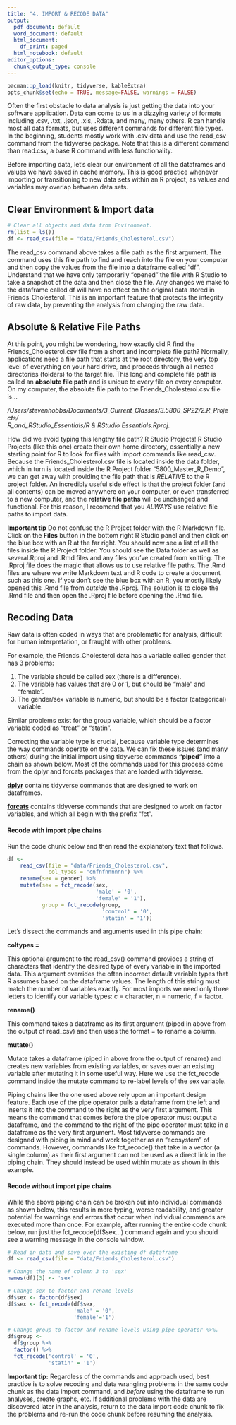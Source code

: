 ```yaml
---
title: "4. IMPORT & RECODE DATA"
output:
  pdf_document: default
  word_document: default
  html_document:
    df_print: paged
  html_notebook: default
editor_options:
  chunk_output_type: console
---
```


```r
pacman::p_load(knitr, tidyverse, kableExtra)
opts_chunk$set(echo = TRUE, message=FALSE, warnings = FALSE)
```

Often the first obstacle to data analysis is just getting the data into your software application. Data can come to us in a dizzying variety of formats including .csv, .txt, .json, .xls, .Rdata, and many, many others. R can handle most all data formats, but uses different commands for different file types. In the beginning, students mostly work with .csv data and use the read_csv command from the tidyverse package. Note that this is a different command than read.csv, a base R command with less functionality.

Before importing data, let's clear our environment of all the dataframes and values we have saved in cache memory. This is good practice whenever importing or transitioning to new data sets within an R project, as values and variables may overlap between data sets.

## Clear Environment & Import data

```r
# Clear all objects and data from Environment.
rm(list = ls())
df <- read_csv(file = "data/Friends_Cholesterol.csv")
```

The read_csv command above takes a file path as the first argument. The command uses this file path to find and reach into the file on your computer and then copy the values from the file into a dataframe called "df". Understand that we have only temporarily "opened" the file with R Studio to take a snapshot of the data and then close the file. Any changes we make to the dataframe called df will have no effect on the original data stored in Friends_Cholesterol. This is an important feature that protects the integrity of raw data, by preventing the analysis from changing the raw data.

## Absolute & Relative File Paths

At this point, you might be wondering, how exactly did R find the Friends_Cholesterol.csv file from a short and incomplete file path? Normally, applications need a file path that starts at the root directory, the very top level of everything on your hard drive, and proceeds through all nested directories (folders) to the target file. This long and complete file path is called an **absolute file path** and is unique to every file on every computer. On my computer, the absolute file path to the Friends_Cholesterol.csv file is...

*/Users/stevenhobbs/Documents/3_Current_Classes/3.5800_SP22/2.R_Projects/*  
*R_and_RStudio_Essentials/R\ \&\ RStudio\ Essentials.Rproj*.

How did we avoid typing this lengthy file path? R Studio Projects! R Studio Projects (like this one) create their own home directory, essentially a new starting point for R to look for files with import commands like read_csv. Because the Friends_Cholesterol.csv file is located inside the data folder, which in turn is located inside the R Project folder "5800_Master_R\_Demo", we can get away with providing the file path that is *RELATIVE* to the R project folder. An incredibly useful side effect is that the project folder (and all contents) can be moved anywhere on your computer, or even transferred to a new computer, and the **relative file paths** will be unchanged and functional. For this reason, I recomend that you *ALWAYS* use relative file paths to import data.

**Important tip** Do not confuse the R Project folder with the R Markdown file. Click on the **Files** button in the bottom right R Studio panel and then click on the blue box with an R at the far right. You should now see a list of all the files inside the R Project folder. You should see the Data folder as well as several.Rproj and .Rmd files and any files you've created from knitting. The .Rproj file does the magic that allows us to use relative file paths. The .Rmd files are where we write Markdown text and R code to create a document such as this one. If you don't see the blue box with an R, you mostly likely opened this .Rmd file from *outside* the .Rproj. The solution is to close the .Rmd file and then open the .Rproj file before opening the .Rmd file.

## Recoding Data

Raw data is often coded in ways that are problematic for analysis, difficult for human interpretation, or fraught with other problems.

For example, the Friends_Cholesterol data has a variable called gender that has 3 problems:

1.  The variable should be called sex (there is a difference).
2.  The variable has values that are 0 or 1, but should be "male" and "female".
3.  The gender/sex variable is numeric, but should be a factor (categorical) variable.

Similar problems exist for the group variable, which should be a factor variable coded as "treat" or "statin".

Correcting the variable type is crucial, because variable type determines the way commands operate on the data. We can fix these issues (and many others) during the initial import using tidyverse commands **"piped"** into a chain as shown below. Most of the commands used for this process come from the dplyr and forcats packages that are loaded with tidyverse.

[**dplyr**](https://dplyr.tidyverse.org/) contains tidyverse commands that are designed to work on dataframes.

[**forcats**](https://forcats.tidyverse.org/) contains tidyverse commands that are designed to work on factor variables, and which all begin with the prefix "fct".

#### Recode with import pipe chains

Run the code chunk below and then read the explanatory text that follows. 

```r
df <- 
    read_csv(file = "data/Friends_Cholesterol.csv",
             col_types = "cnfnfnnnnnn") %>%
    rename(sex = gender) %>%
    mutate(sex = fct_recode(sex,
                            'male' = '0',
                            'female' = '1'),
           group = fct_recode(group,
                              'control' = '0', 
                              'statin' = '1'))
```

Let's dissect the commands and arguments used in this pipe chain:

**coltypes =**

This optional argument to the read_csv() command provides a string of characters that identify the desired type of every variable in the imported data. This argument overrides the often incorrect default variable types that R assumes based on the dataframe values. The length of this string must match the number of variables exactly. For most imports we need only three letters to identify our variable types: c = character, n = numeric, f = factor.

**rename()**

This command takes a dataframe as its first argument (piped in above from the output of read_csv) and then uses the format <new> = <old> to rename a column.

**mutate()**

Mutate takes a dataframe (piped in above from the output of rename) and creates new variables from existing variables, or saves over an existing variable after mutating it in some useful way. Here we use the fct_recode command inside the mutate command to re-label levels of the sex variable.

Piping chains like the one used above rely upon an important design feature. Each use of the pipe operator pulls a dataframe from the left and inserts it into the command to the right as the very first argument. This means the command that comes before the pipe operator must output a dataframe, and the command to the right of the pipe operator must take in a dataframe as the very first argument. Most tidyverse commands are designed with piping in mind and work together as an "ecosystem" of commands. However, commands like fct_recode() that take in a vector (a single column) as their first argument can not be used as a direct link in the piping chain. They should instead be used within mutate as shown in this example.

#### Recode without import pipe chains

While the above piping chain can be broken out into individual commands as shown below, this results in more typing, worse readability, and greater potential for warnings and errors that occur when individual commands are executed more than once. For example, after running the entire code chunk below, run just the fct_recode(df$sex...) command again and you should see a warning message in the console window.

```r
# Read in data and save over the existing df dataframe
df <- read_csv(file = "data/Friends_Cholesterol.csv")

# Change the name of column 3 to 'sex'
names(df)[3] <- 'sex' 

# Change sex to factor and rename levels
df$sex <- factor(df$sex)       
df$sex <- fct_recode(df$sex,
                     'male' = '0',
                     'female'='1')

# Change group to factor and rename levels using pipe operator %>%.
df$group <-
  df$group %>%
  factor() %>% 
  fct_recode('control' = '0', 
             'statin' = '1') 
```

**Important tip:** Regardless of the commands and approach used, best practice is to solve recoding and data wrangling problems in the same code chunk as the data import command, and *before* using the dataframe to run analyses, create graphs, etc. If additional problems with the data are discovered later in the analysis, return to the data import code chunk to fix the problems and re-run the code chunk before resuming the analysis.